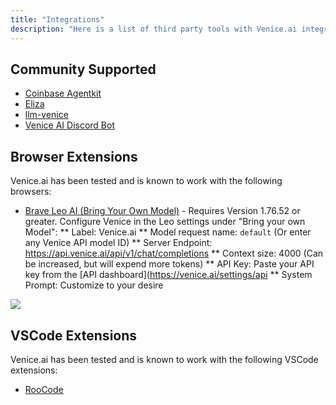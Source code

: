 ```yaml
---
title: "Integrations"
description: "Here is a list of third party tools with Venice.ai integrations."
---
```


## Community Supported

* [Coinbase Agentkit](https://www.coinbase.com/developer-platform/discover/launches/introducing-agentkit)
* [Eliza](https://github.com/ai16z/eliza)
* [llm-venice](https://github.com/ar-jan/llm-venice)
* [Venice AI Discord Bot](https://bobbiebeach.space/blog/venice-ai-discord-bot-full-setup-guide-features/)

## Browser Extensions

Venice.ai has been tested and is known to work with the following browsers:

* [Brave Leo AI (Bring Your Own Model)](https://brave.com/download-beta/) - Requires Version 1.76.52 or greater. Configure Venice in the Leo settings under "Bring your own Model":
** Label: Venice.ai
** Model request name: `default` (Or enter any Venice API model ID)
** Server Endpoint: https://api.venice.ai/api/v1/chat/completions
** Context size: 4000 (Can be increased, but will expend more tokens)
** API Key: Paste your API key from the [API dashboard](https://venice.ai/settings/api
** System Prompt: Customize to your desire

<Frame>
  <img src="/images/integrations/brave-leo.png" />
</Frame>


## VSCode Extensions

Venice.ai has been tested and is known to work with the following VSCode extensions:

* [RooCode](https://github.com/RooVetGit/Roo-Code)
